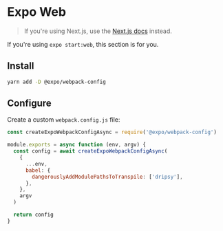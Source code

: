 # Expo Web

> If you're using Next.js, use the [Next.js docs](/get-started/web/next) instead.

If you're using `expo start:web`, this section is for you.

## Install

```bash
yarn add -D @expo/webpack-config
```

## Configure

Create a custom `webpack.config.js` file:

```js
const createExpoWebpackConfigAsync = require('@expo/webpack-config')

module.exports = async function (env, argv) {
  const config = await createExpoWebpackConfigAsync(
    {
      ...env,
      babel: {
        dangerouslyAddModulePathsToTranspile: ['dripsy'],
      },
    },
    argv
  )

  return config
}
```
